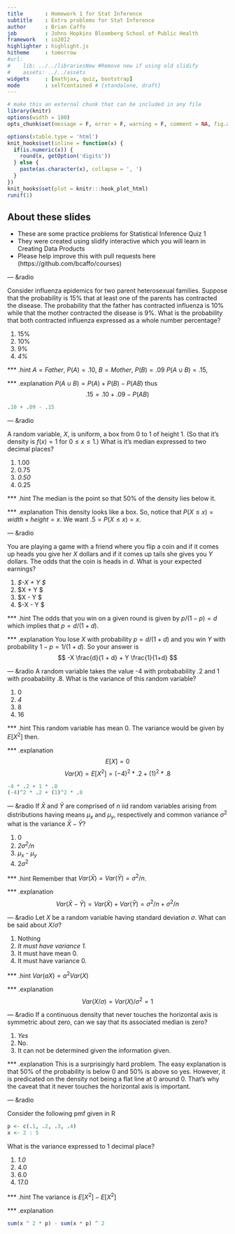 ---
title       : Homework 1 for Stat Inference
subtitle    : Extra problems for Stat Inference
author      : Brian Caffo
job         : Johns Hopkins Bloomberg School of Public Health
framework   : io2012
highlighter : highlight.js  
hitheme     : tomorrow       
#url:
#    lib: ../../librariesNew #Remove new if using old slidify
#    assets: ../../assets
widgets     : [mathjax, quiz, bootstrap]
mode        : selfcontained # {standalone, draft}
---
```{r setup, cache = F, echo = F, message = F, warning = F, tidy = F, results='hide'}
# make this an external chunk that can be included in any file
library(knitr)
options(width = 100)
opts_chunk$set(message = F, error = F, warning = F, comment = NA, fig.align = 'center', dpi = 100, tidy = F, cache.path = '.cache/', fig.path = 'fig/')

options(xtable.type = 'html')
knit_hooks$set(inline = function(x) {
  if(is.numeric(x)) {
    round(x, getOption('digits'))
  } else {
    paste(as.character(x), collapse = ', ')
  }
})
knit_hooks$set(plot = knitr:::hook_plot_html)
runif(1)
```

## About these slides
- These are some practice problems for Statistical Inference Quiz 1
- They were created using slidify interactive which you will learn in 
Creating Data Products
- Please help improve this with pull requests here
(https://github.com/bcaffo/courses)


--- &radio

Consider influenza epidemics for two parent heterosexual families. Suppose that the probability is 15% that at least one of the parents has contracted the disease. The probability that the father has contracted influenza is 10% while that the mother contracted the disease is 9%. What is the probability that both contracted influenza expressed as a whole number percentage?

1. 15%
2. 10%
3. 9%
4. _4%_

*** .hint
$A = Father$, $P(A) = .10$, $B = Mother$, $P(B) = .09$ 
$P(A\cup B) = .15$, 

*** .explanation
$P(A\cup B) = P(A) + P(B) - P(AB)$ thus
$$.15 = .10 + .09 - P(AB)$$
```{r}
.10 + .09 - .15
```

---  &radio

A random variable, $X$, is uniform, a box from $0$ to $1$ of height $1$. (So that it's density is $f(x) = 1$ for $0\leq x \leq 1$.) What is it's median expressed to two decimal places? </p>

1. 1.00
2. 0.75
3. _0.50_
4. 0.25

*** .hint
The median is the point so that 50% of the density lies below it.

*** .explanation
This density looks like a box. So, notice that $P(X \leq x) = width\times height = x$.
We want $.5 = P(X\leq x) = x$.

--- &radio

You are playing a game with a friend where you flip a coin and if it comes up heads you give her  $X$ dollars and if it comes up tails she gives you $Y$ dollars. The odds that the coin is heads in $d$. What is your expected earnings?

1. _$-X \frac{d}{1 + d} + Y \frac{1}{1+d} $_
2. $X \frac{d}{1 + d} + Y \frac{1}{1+d} $
3. $X \frac{d}{1 + d} - Y \frac{1}{1+d} $
4. $-X \frac{d}{1 + d} - Y \frac{1}{1+d} $

*** .hint
The odds that you win on a given round is given by $p / (1 - p) = d$ which implies
that $p = d / (1 + d)$.

*** .explanation
You lose $X$ with probability $p = d/(1 +d)$ and you win $Y$ with probability $1-p = 1/(1 + d)$. So your answer is
$$
-X \frac{d}{1 + d} + Y \frac{1}{1+d} 
$$

--- &radio
A random variable takes the value -4 with probabability .2 and 1 with proabability .8. What
is the variance of this random variable?

1. 0
2. _4_
3. 8
4. 16

*** .hint
This random variable has mean 0. The variance would be given by $E[X^2]$ then.

*** .explanation
$$E[X] = 0$$
$$
Var(X) = E[X^2] = (-4)^2 * .2 + (1)^2 * .8
$$
```{r}
-4 * .2 + 1 * .8
(-4)^2 * .2 + (1)^2 * .8
```


--- &radio
If $\bar X$ and $\bar Y$ are comprised of $n$ iid random variables arising from distributions
having  means $\mu_x$ and $\mu_y$, respectively and common variance $\sigma^2$
what is the variance $\bar X - \bar Y$?

1. 0
2. _$2\sigma^2/n$_
3. $\mu_x$ - $\mu_y$
4. $2\sigma^2$

*** .hint
Remember that $Var(\bar X) = Var(\bar Y) = \sigma^2 / n$. 

*** .explanation 
$$
Var(\bar X - \bar Y) = Var(\bar X) + Var(\bar Y) = \sigma^2 / n + \sigma^2 / n
$$

--- &radio
Let $X$ be a random variable having standard deviation $\sigma$. What can
be said about $X /\sigma$?

1. Nothing
2. _It must have variance 1._
3. It must have mean 0.
4. It must have variance 0.

*** .hint
$Var(aX) = a^2 Var(X)$

*** .explanation
$$Var(X / \sigma) = Var(X) / \sigma^2 = 1$$


--- &radio
If a continuous density that never touches the horizontal axis is symmetric about zero, can we say that its associated median is zero?

1. _Yes_
2. No.
3. It can not be determined given the information given.

*** .explanation
This is a surprisingly hard problem. The easy explanation is that 50% of the probability
is below 0 and 50% is above so yes. However, it is predicated on the density not being
a flat line at 0 around 0. That's why the caveat that it never touches the horizontal axis
is important.


--- &radio

Consider the following pmf given in R
```{r}
p <- c(.1, .2, .3, .4)
x <- 2 : 5 
```
What is the variance expressed to 1 decimal place?

1. _1.0_
2. 4.0
3. 6.0
4. 17.0

*** .hint
The variance is $E[X^2] - E[X^2]$

*** .explanation 
```{r}
sum(x ^ 2 * p) - sum(x * p) ^ 2
```
